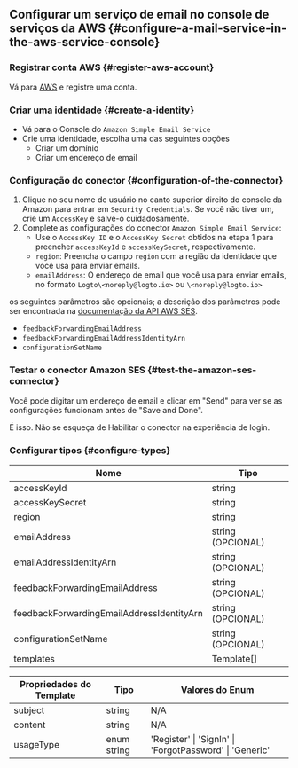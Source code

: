 ## Configurar um serviço de email no console de serviços da AWS \{#configure-a-mail-service-in-the-aws-service-console}

### Registrar conta AWS \{#register-aws-account}

Vá para [AWS](https://aws.amazon.com/) e registre uma conta.

### Criar uma identidade \{#create-a-identity}

- Vá para o Console do `Amazon Simple Email Service`
- Crie uma identidade, escolha uma das seguintes opções
  - Criar um domínio
  - Criar um endereço de email

### Configuração do conector \{#configuration-of-the-connector}

1. Clique no seu nome de usuário no canto superior direito do console da Amazon para entrar em `Security Credentials`. Se você não tiver um, crie um `AccessKey` e salve-o cuidadosamente.
2. Complete as configurações do conector `Amazon Simple Email Service`:
   - Use o `AccessKey ID` e o `AccessKey Secret` obtidos na etapa 1 para preencher `accessKeyId` e `accessKeySecret`, respectivamente.
   - `region`: Preencha o campo `region` com a região da identidade que você usa para enviar emails.
   - `emailAddress`: O endereço de email que você usa para enviar emails, no formato `Logto\<noreply@logto.io>` ou `\<noreply@logto.io>`

os seguintes parâmetros são opcionais; a descrição dos parâmetros pode ser encontrada na [documentação da API AWS SES](https://docs.aws.amazon.com/ses/latest/APIReference-V2/API_SendEmail.html).

- `feedbackForwardingEmailAddress`
- `feedbackForwardingEmailAddressIdentityArn`
- `configurationSetName`

### Testar o conector Amazon SES \{#test-the-amazon-ses-connector}

Você pode digitar um endereço de email e clicar em "Send" para ver se as configurações funcionam antes de "Save and Done".

É isso. Não se esqueça de <MainSiteUrl href="/connectors/email-connectors/#enable-email-address-for-end-user-flows">Habilitar o conector na experiência de login</MainSiteUrl>.

### Configurar tipos \{#configure-types}

| Nome                                      | Tipo              |
| ----------------------------------------- | ----------------- |
| accessKeyId                               | string            |
| accessKeySecret                           | string            |
| region                                    | string            |
| emailAddress                              | string (OPCIONAL) |
| emailAddressIdentityArn                   | string (OPCIONAL) |
| feedbackForwardingEmailAddress            | string (OPCIONAL) |
| feedbackForwardingEmailAddressIdentityArn | string (OPCIONAL) |
| configurationSetName                      | string (OPCIONAL) |
| templates                                 | Template[]        |

| Propriedades do Template | Tipo        | Valores do Enum                                         |
| ------------------------ | ----------- | ------------------------------------------------------- |
| subject                  | string      | N/A                                                     |
| content                  | string      | N/A                                                     |
| usageType                | enum string | 'Register' \| 'SignIn' \| 'ForgotPassword' \| 'Generic' |
